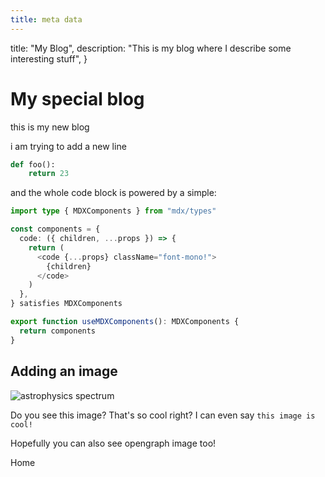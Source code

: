 ```yaml
---
title: meta data
---
```


  title: "My Blog",
  description: "This is my blog where I describe some interesting stuff",
}


# My special blog

this is my new blog


<Client />

i am trying to add a new line

```python
def foo():
    return 23
```

and the whole code block is powered by a simple:

```ts
import type { MDXComponents } from "mdx/types"

const components = {
  code: ({ children, ...props }) => {
    return (
      <code {...props} className="font-mono!">
        {children}
      </code>
    )
  },
} satisfies MDXComponents

export function useMDXComponents(): MDXComponents {
  return components
}
```


## Adding an image

<Image
  src={imageAstrophysics}
  alt="astrophysics spectrum"
  width={200}
  priority
/>

Do you see this image? That's so cool right? I can even say `this image is
cool!`

Hopefully you can also see opengraph image too!


<Link href="/" className="text-blue-500" prefetch={true}>
  Home
</Link>
